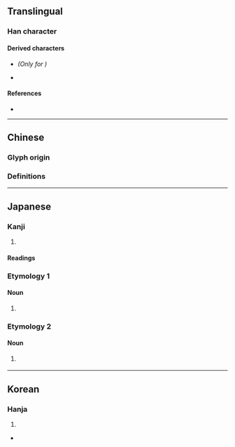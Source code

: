 {{also|剎}}
{{character info/new}}
==Translingual==
{{ja-forms|刹|刹|[[剎]]}}

===Han character===
{{Han char|rn=18|rad=刀|as=06|sn=8|four=|canj=KDLN,XKDLN|ids=⿰杀刂(GT),⿰⿱㐅木刂(JK)}} <!-- Using ⿱㐅木 because Unicode charts does not provide ids of 杀 for Japan/Korea -->

====Derived characters====
* {{l|mul|[[䓭]], [[𠝨]], [[𤟆]]}} ''(Only for {{w|zh:規範漢字|mainland China glyph forms}})''
* {{l|mul|[[𥓑]], [[𭈗]], [[𮢎]], [[𥤔]]}}

====References====
* {{Han ref|kx=0139.120|dkj=01967|dj=0316.030|hdz=10336.070|uh=5239|ud=21049}}

----

==Chinese==

===Glyph origin===
{{Han etym}}

===Definitions===
{{zh-see|剎}}

----

==Japanese==

===Kanji===
{{ja-kanji|grade=|rs=刀06}}

# {{defn|lang=ja|sort=刀06}}

====Readings====
{{ja-readings
|goon=せち
|kanon=さつ
|kanyoon=せつ
|kun=はたばしら, てら-, くに
}}

===Etymology 1===
{{ja-kanjitab|さつ|yomi=o}}

====Noun====
{{ja-noun|さつ}}

# {{alternative spelling of|lang=ja|檫}}

===Etymology 2===
{{ja-kanjitab|せつ|yomi=o}}

====Noun====
{{ja-noun|せつ}}

# {{lb|ja|Buddhism}} {{rfdef|ja}}

----

==Korean==

===Hanja===
{{ko-hanja|hangeul=찰|rv=chal|mr=ch'al}}

# {{defn|lang=ko|sort=刀06}}

* {{l|ko|sc=Kore|寺刹|tr=[[사찰]], sachal}}